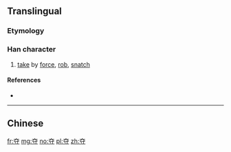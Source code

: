 {{also|奪}}
==Translingual==

===Etymology===
{{Han simp|奪|f=奞|t=大}}

===Han character===
{{Han char|rn=37|rad=大|as=03|sn=6|four=|canj=大木戈 (KDI)|ids=⿱[[大]][[寸]]}}

# [[take]] by [[force]], [[rob]], [[snatch]]

====References====
* {{Han ref|kx=0250.071|hdz=10527.010|uh=593A|ud=22842}}

----
==Chinese==
{{zh-see|奪}}

[[fr:夺]]
[[mg:夺]]
[[no:夺]]
[[pl:夺]]
[[zh:夺]]
